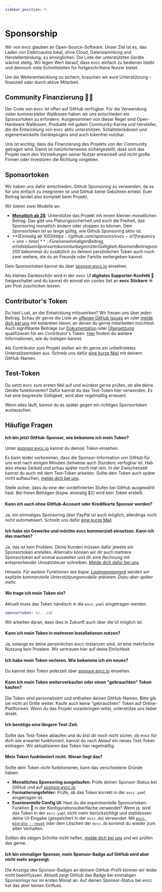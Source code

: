 ```yaml
---
sidebar_position: 9
---
```



# Sponsorship

Wir von evcc glauben an Open-Source-Software.
Unser Ziel ist es, das Laden von Elektroautos lokal, ohne Cloud, Datensammlung und Herstellerbindung, zu ermöglichen.
Die Liste der unterstützten Geräte wächst stetig.
Wir legen Wert darauf, dass evcc einfach zu bedienen bleibt und dennoch viele Schnittstellen für fortgeschrittene Nutzer bietet.

Um die Weiterentwicklung zu sichern, brauchen wir eure Unterstützung – finanziell oder durch aktive Mitarbeit.

## Community Finanzierung 🤘💚

Der Code von evcc ist offen auf GitHub verfügbar.
Für die Verwendung vieler kommerzieller Wallboxen haben wir uns entschieden ein Sponsortoken zu erfordern.
Ausgenommen von dieser Regel sind Open-Hardware Wallboxen, Produkte mit gutem Community-Karma und Hersteller, die die Entwicklung von evcc aktiv unterstützen.
Schaltsteckdosen und eigenentwickelte Geräteplugins sind auch tokenfrei nutzbar.

Uns ist wichtig, dass die Finanzierung des Projekts von der Community getragen wird.
Damit ist natürlicherweise sichergestellt, dass sich das Projekt nach den Vorstellungen seiner Nutzer entwickelt und nicht große Firmen oder Investoren die Richtung vorgeben.

## Sponsortoken

Wir haben uns dafür entschieden, Github Sponsoring zu verwenden, da es für uns einfach zu integrieren ist und GitHub keine Gebühren erhebt.
Euer Beitrag landet also komplett beim Projekt.

Wir bieten zwei Modelle an:

- **[Monatlich ab 2$](https://github.com/sponsors/evcc-io?frequency=recurring)**: Unterstütze das Projekt mit einem kleinen monatlichen Betrag.
Das gibt uns Planungssicherheit und euch die Freiheit, das Sponsoring monatlich ändern oder stoppen zu können.
Dein Sponsortoken ist so lange gültig, wie Github Sponsoring aktiv ist.
- **[Einmalig ab 100$](https://github.com/sponsors/evcc-io?frequency=one-time)**: Für einen einmaligen Beitrag, erhälst du ein Sponsortoken mit unbegrenzter Gültigkeit.
Ab einem Beitrag von 200$ bekommst du zusätzlich zu deinem persönlichen Token auch noch zwei weitere, die du an Freunde oder Familie weitergeben kannst.

Dein Sponsortoken kannst du über [sponsor.evcc.io](https://sponsor.evcc.io) einsehen.

Als kleines Dankeschön wird in der evcc UI **digitales Supporter-Konfetti 🎉** freigeschaltet und du kannst dir einmal ein cooles Set an **evcc Stickern ☀️** per Post zuschicken lassen.

## Contributor's Token

Du hast Lust, an der Entwicklung mitzuwirken?
Wir freuen uns über jeden Beitrag.
Schau dir gerne die Liste an [offenen GitHub Issues](https://github.com/evcc-io/evcc/issues) an oder [melde dich bei uns](mailto:info@evcc.io) mit konkreten Ideen, an denen du gerne mitarbeiten möchtest.
Auch signifikante Beiträge zur [Dokumentation](https://github.com/evcc-io/docs) oder [Übersetzung](https://github.com/evcc-io/evcc/blob/master/CONTRIBUTING.md#adding-or-modifying-translations) qualifizieren für ein Contributor's Token.
[Hier](https://github.com/evcc-io/evcc/blob/master/CONTRIBUTING.md) findest du weitere Informationen, wie du loslegen kannst.

Als Contributor zum Projekt stellen wir dir gerne ein unbefristetes Unterstützertoken aus.
Schreib uns dafür [eine kurze Mail](mailto:info@evcc.io) mit deinem GitHub-Namen.

## Test-Token

Du setzt evcc zum ersten Mal auf und würdest gerne prüfen, ob alle deine Geräte funktionieren?
Dafür kannst du das Test-Token hier verwenden.
Es hat eine begrenzte Gültigkeit, wird aber regelmäßig erneuert.

<SponsorToken />

Wenn alles läuft, kannst du es später gegen ein richtiges Sponsortoken austauschen.

## Häufige Fragen

#### Ich bin jetzt GitHub-Sponsor, wie bekomme ich mein Token?

Unter [sponsor.evcc.io](https://sponsor.evcc.io) kannst du dein(e) Token einsehen.

Es kann leider vorkommen, dass die Sponsor-Information von GitHub für uns erst nach einigen Minuten (teilweise auch Stunden) verfügbar ist.
Hab also etwas Geduld und schau später noch mal rein.
In der Zwischenzeit kannst du auch mit dem Test-Token arbeiten.
Sollte dein Token auch später nicht auftauchen, [melde dich bei uns](mailto:info@evcc.io).

Stelle sicher, dass du eine der vordefinierten Stufen bei GitHub ausgewählt hast.
Bei freien Beträgen (bspw. einmalig $2) wird kein Token erstellt.

#### Kann ich auch ohne GitHub-Account oder Kreditkarte Sponsor werden?

Ja, ein einmaliges Sponsoring über PayPal ist auch möglich, allerdings noch nicht automatisiert.
Schreib uns dafür [eine kurze Mail](mailto:info@evcc.io).

#### Ich habe ein Gewerbe und möchte evcc kommerziell einsetzen. Kann ich das machen?

Ja, das ist kein Problem.
Deine Kunden müssen dafür jeweils ein Sponsortoken erstellen.
Alternativ können wir dir auch mehrere Sponsortoken auf einmal ausstellen und dir eine Rechnung mit entsprechender Umsatzsteuer schreiben.
[Melde dich dafür bei uns](mailto:info@evcc.io).

*Hinweis: Für weitere Funktionen wie bspw. [Lastmanagement](/docs/features/loadmanagement) werden wir explizite kommerzielle Unterstützungsmodelle anbieten.
Dazu aber später mehr.*

#### Wo trage ich mein Token ein?

Aktuell muss das Token händisch in die `evcc.yaml` eingetragen werden:

```yaml title="evcc.yaml"
sponsortoken: ey...zuE
```

Wir arbeiten daran, dass dies in Zukunft auch über die UI möglich ist.

#### Kann ich mein Token in mehreren Installationen nutzen?

Ja, solange es deine persönlichen evcc-Instanzen sind, ist eine mehrfache Nutzung kein Problem.
Wir vertrauen hier auf deine Ehrlichkeit.

#### Ich habe mein Token verloren. Wie bekomme ich ein neues?

Du kannst dein Token jederzeit über [sponsor.evcc.io](https://sponsor.evcc.io) einsehen.

#### Kann ich mein Token weiterverkaufen oder einen "gebrauchten" Token kaufen?

Die Token sind personalisiert und enthalten deinen GitHub-Namen.
Bitte gib sie nicht an Dritte weiter.
Kaufe auch keine "gebrauchten" Token auf Online-Plattformen.
Wenn du das Projekt voranbringen willst, unterstütze uns lieber direkt.

#### Ich benötige eine längere Test-Zeit.

Sollte das Test-Token ablaufen und du bist dir noch nicht sicher, ob evcc für dich wie erwartet funktioniert, kannst du nach Ablauf ein neues Test-Token eintragen.
Wir aktualisieren das Token hier regelmäßig.

#### Mein Token funktioniert nicht. Woran liegt das?

Sollte dein Token nicht funktionieren, kann das verschiedene Gründe haben:

- **Monatliches Sponsoring ausgelaufen:** Prüfe deinen Sponsor-Status bei GitHub und auf [sponsor.evcc.io](https://sponsor.evcc.io).
- **Formatierungsfehler:** Prüfe, ob das Token korrekt in der `evcc.yaml` eingetragen ist.
- **Exerimentelle Config UI:** Hast du die experimentelle Sponsortoken-Funktion 🧪 in der Konfigurationsoberfläche verwendet?
Wenn ja, wird das Token in der `evcc.yaml` nicht mehr berücksichtigt und stattdessen deine UI-Eingabe (gespeichert in der `evcc.db`) verwendet.
Mit [`evcc migrate --reset`](/docs/reference/cli/evcc_migrate) oder dem Löschen der `evcc.db` kommst du wieder zum alten Verhalten.

Sollten die obigen Schritte nicht helfen, [melde dich bei uns](mailto:info@evcc.io) und wir prüfen das gerne.

#### Ich bin einmaliger Sponsor, mein Sponsor-Badge auf GitHub wird aber nicht mehr angezeigt.

Die Anzeige des Sponsor-Badges an deinem GitHub-Profil können wir leider nicht beeinflussen.
Aktuell zeigt GitHub das Badge bei einmaligen Sponsorings nur im ersten Monat an.
Auf deinen Sponsor-Status bei evcc hat das aber keinen Einfluss.
